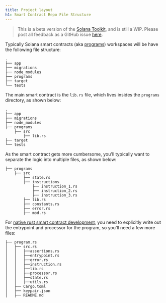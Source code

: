 ```yaml
---
title: Project layout
h1: Smart Contract Repo File Structure
---
```


> This is a beta version of the [Solana Toolkit](/docs/toolkit/), and is
> still a WIP. Please post all feedback as a GitHub issue
> [here](https://github.com/solana-foundation/developer-content/issues/new?title=%5Btoolkit%5D%20).

Typically Solana smart contracts (aka [programs](/docs/core/programs))
workspaces will be have the following file structure:

```shell
.
├── app
├── migrations
├── node_modules
├── programs
├── target
└── tests
```

The main smart contract is the `lib.rs` file, which lives insides the `programs`
directory, as shown below:

```shell
.
├── app
├── migrations
├── node_modules
├── programs
    ├── src
        ├── lib.rs
├── target
└── tests
```

As the smart contract gets more cumbersome, you'll typically want to separate
the logic into multiple files, as shown below:

```shell
├── programs
    ├── src
        ├── state.rs
        ├── instructions
            ├── instruction_1.rs
            ├── instruction_2.rs
            ├── instruction_3.rs
        ├── lib.rs
        ├── constants.rs
        ├── error.rs
        ├── mod.rs
```

For [native rust smart contract development](/docs/programs/rust/), you
need to explicitly write out the entrypoint and processor for the program, so
you'll need a few more files:

```shell
├── program.rs
│   ├── src.rs
│   │   ├──assertions.rs
│   │   ├──entrypoint.rs
│   │   ├──error.rs
│   │   ├──instruction.rs
│   │   ├──lib.rs
│   │   ├──processor.rs
│   │   ├──state.rs
│   │   ├──utils.rs
│   ├── Cargo.toml
│   ├── keypair.json
│   ├── README.md
```
